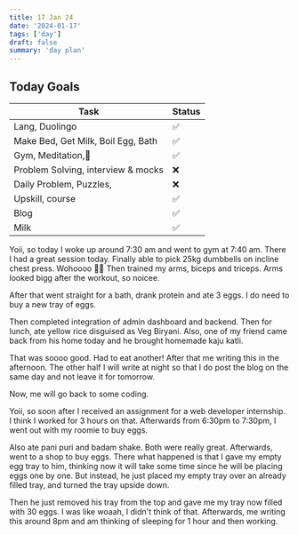 ```yaml
---
title: 17 Jan 24
date: '2024-01-17'
tags: ['day']
draft: false
summary: 'day plan'
---
```


## Today Goals

| Task                               | Status |
| ---------------------------------- | ------ |
| Lang, Duolingo                     | ✅     |
| Make Bed, Get Milk, Boil Egg, Bath | ✅     |
| Gym, Meditation,🙏                 | ✅     |
| Problem Solving, interview & mocks | ❌     |
| Daily Problem, Puzzles,            | ❌     |
| Upskill, course                    | ✅     |
| Blog                               | ✅     |
| Milk                               | ✅     |

Yoii, so today I woke up around 7:30 am and went to gym at 7:40 am.
There I had a great session today. Finally able to pick 25kg dumbbells on incline chest press. Wohoooo 🕺🕺
Then trained my arms, biceps and triceps. Arms looked bigg after the workout, so noicee.

After that went straight for a bath, drank protein and ate 3 eggs. I do need to buy a new tray of eggs.

Then completed integration of admin dashboard and backend. Then for lunch, ate yellow rice disguised as Veg Biryani.
Also, one of my friend came back from his home today and he brought homemade kaju katli.

That was soooo good. Had to eat another!
After that me writing this in the afternoon. The other half I will write at night so that I do post the blog on the same day
and not leave it for tomorrow.

Now, me will go back to some coding.

Yoii, so soon after I received an assignment for a web developer internship. I think I worked for 3 hours on that.
Afterwards from 6:30pm to 7:30pm, I went out with my roomie to buy eggs.

Also ate pani puri and badam shake. Both were really great.
Afterwards, went to a shop to buy eggs. There what happened is that I gave my empty egg tray to him, thinking now it will take some time
since he will be placing eggs one by one. But instead, he just placed my empty tray over an already filled tray, and turned the tray upside down.

Then he just removed his tray from the top and gave me my tray now filled with 30 eggs. I was like woaah, I didn't think of that.
Afterwards, me writing this around 8pm and am thinking of sleeping for 1 hour and then working.
